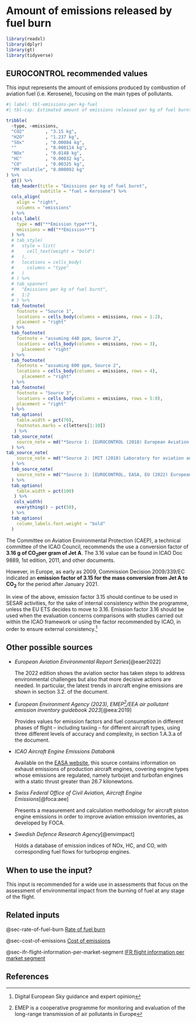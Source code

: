 # Amount of emissions released by fuel burn {#sec-amount-of-emissions-released-by-fuel-burn}


```r
library(readxl)
library(dplyr)
library(gt)
library(tidyverse)
```

## EUROCONTROL recommended values 

This input represents the amount of emissions produced by combustion of aviation
fuel (i.e. Kerosene), focusing on the main types of pollutants.

```r
#| label: tbl-emissions-per-kg-fuel
#| tbl-cap: Estimated amount of emissions released per kg of fuel burnt

tribble(
  ~type, ~emissions,
  "CO2"        , "3.15 kg",
  "H2O"        , "1.237 kg",
  "SOx"        , "0.00084 kg",
  ""           , "0.000114 kg",
  "NOx"        , "0.0148 kg",
  "HC"         , "0.00032 kg",
  "CO"         , "0.00325 kg",
  "PM volatile", "0.000092 kg"
) %>% 
  gt() %>% 
  tab_header(title = "Emissions per kg of fuel burnt",
             subtitle = "fuel = Kerosene") %>%
  cols_align(
    align = "right",
    columns = "emissions"
  ) %>% 
  cols_label(
    type = md("**Emission type**"),
    emissions = md("**Emission**")
  ) %>%
  # tab_style(
  #   style = list(
  #     cell_text(weight = "bold")
  #   ),
  #   locations = cells_body(
  #     columns = "type"
  #   )
  # ) %>% 
  # tab_spanner(
  #   "Emissions per kg of fuel burnt",
  #   1:2
  # ) %>% 
  tab_footnote(
    footnote = "Source 1",
    locations = cells_body(columns = emissions, rows = 1:2),
    placement = "right"
  ) %>% 
  tab_footnote(
    footnote = "assuming 440 ppm, Source 2",
    locations = cells_body(columns = emissions, rows = 3),
      placement = "right"
  ) %>% 
  tab_footnote(
    footnote = "assuming 600 ppm, Source 2",
    locations = cells_body(columns = emissions, rows = 4),
      placement = "right"
  ) %>% 
  tab_footnote(
    footnote = "Source 3",
    locations = cells_body(columns = emissions, rows = 5:8),
    placement = "right"
  ) %>% 
  tab_options(
    table.width = pct(70),
    footnotes.marks = c(letters[1:10])
   ) %>% 
  tab_source_note(
    source_note = md("*Source 1: [EUROCONTROL (2018) European Aviation Fuel Burn and Emissions Inventory System for the European Environment Agency](https://www.eurocontrol.int/publication/european-aviation-fuel-burn-and-emissions-inventory-system-feis-european-environment)*")
  ) %>% 
tab_source_note(
    source_note = md("*Source 2: [MIT (2010) Laboratory for aviation and the environment – Guidance on the use of AEDT for gridded aircraft emissions in atmospheric models](https://citeseerx.ist.psu.edu/viewdoc/download?doi=10.1.1.719.2090&rep=rep1&type=pdf)*")
  ) %>% 
  tab_source_note(
    source_note = md("*Source 3: [EUROCONTROL, EASA, EU (2022) European Aviation Environmental Report, EU27+FTA aviation emissions for year 2021](https://www.eurocontrol.int/publication/european-aviation-environmental-report-2022)*")
  ) %>% 
  tab_options(
    table.width = pct(100)
   ) %>% 
   cols_width(
    everything() ~ pct(50),
  ) %>% 
  tab_options(
    column_labels.font.weight = "bold"
  )
```

The Committee on Aviation Environmental Protection (CAEP), a technical committee
of the ICAO Council, recommends the use a conversion factor of **3.16 g of CO~2~per gram of Jet A**. 
The 3.16 value can be found in ICAO Doc 9889, 1st edition, 2011, and other documents.

However, in Europe, as early as 2009, Commission Decision 2009/339/EC indicated 
an **emission factor of 3.15 for the mass conversion from Jet A to CO~2~** for 
the period after January 2021.

In view of the above, emission factor 3.15 should continue to be used in SESAR 
activities, for the sake of internal consistency within the programme, unless 
the EU ETS decides to move to 3.16. Emission factor 3.16 should be used when the
evaluation concerns comparisons with studies carried out within the ICAO framework
or using the factor recommended by ICAO, in order to ensure external consistency.^[Digital European Sky guidance and expert opinion]

## Other possible sources

* *European Aviation Environmental Report Series*[@eaer2022]
  
  The 2022 edition shows the aviation sector has taken steps to address 
  environmental challenges but also that more decisive actions are needed. 
  In particular, the latest trends in aircraft engine emissions are shown in 
  section 3.2. of the document.

* *European Environment Agency (2023), EMEP^[EMEP is a cooperative programme for monitoring and evaluation of the long-range transmission of air pollutants in Europe]/EEA air pollutant emission inventory guidebook 2023*[@eea:2019]

  Provides values for emission factors and fuel consumption in different phases 
  of flight – including taxiing – for different aircraft types, using three 
  different levels of accuracy and complexity, in section 1.A.3.a of the document.

* *ICAO Aircraft Engine Emissions Databank*

  Available on the [EASA website](https://www.easa.europa.eu/en/domains/environment/icao-aircraft-engine-emissions-databank), 
  this source contains information on exhaust emissions of production aircraft engines,
  covering engine types whose emissions are regulated, namely turbojet and turbofan 
  engines with a static thrust greater than 26.7 kilonewtons.

* *Swiss Federal Office of Civil Aviation, Aircraft Engine Emissions*[@foca:aee]
   
   Presents a measurement and calculation methodology for aircraft piston engine
   emissions in order to improve aviation emission inventories, as developed by FOCA.

* *Swedish Defence Research Agency*[@envimpact]

  Holds a database of emission indices of NOx, HC, and CO, with corresponding 
  fuel flows for turboprop engines.

## When to use the input? 

This input is recommended for a wide use in assessments that focus on the 
assessment of environmental impact from the burning of fuel at any stage of the flight.

## Related inputs

@sec-rate-of-fuel-burn [Rate of fuel burn](#sec-rate-of-fuel-burn)

@sec-cost-of-emissions [Cost of emissions](#sec-cost-of-emissions)

@sec-ifr-flight-information-per-market-segment [IFR flight information per market segment](#sec-ifr-flight-information-per-market-segment)

## References
